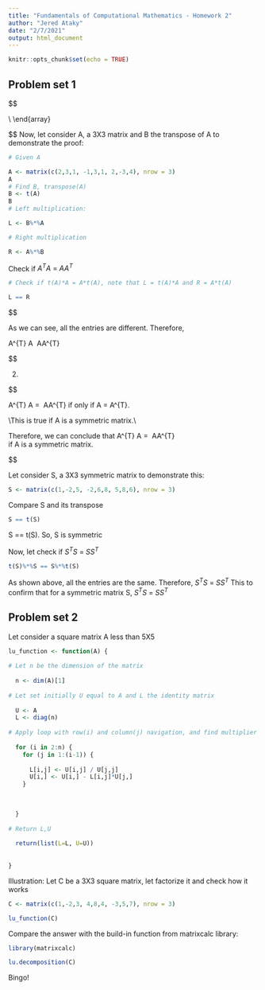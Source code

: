 ---
title: "Fundamentals of Computational Mathematics - Homework 2"
author: "Jered Ataky"
date: "2/7/2021"
output: html_document
---

```{r setup, include=FALSE}
knitr::opts_chunk$set(echo = TRUE)
```

## Problem set 1


$$

 \begin{array}{l}
1.\ Proof\ and\ demonstration:\ A^{T} A\ \neq \ AA^{T}\\
\\
\\
Let\ A\ be\ a\ mXn\ matrix:\\
\\
A\ =\ \ \begin{bmatrix}
a_{11} & \cdots  & a_{1n}\\
\vdots  & \vdots \vdots \vdots  & \vdots \\
a_{m1} & \cdots  & a_{mn}
\end{bmatrix} \ \ \ \\
\\
The\ transpose\ of\ A\ is\ then\ A^{T} \ and\ given\ by:\\
\\
A^{T} \ =\ \ \ \begin{bmatrix}
a_{11} & \cdots  & a_{m1}\\
\vdots  & \vdots \vdots \vdots  & \vdots \\
a_{1n} & \cdots  & a_{mn}
\end{bmatrix}\\
\\
Let\ left\ multiply\ A\ by\ A^{T} :\\
\\
A^{T} A\ =\ \begin{bmatrix}
a_{11} & \cdots  & a_{m1}\\
\vdots  & \vdots \vdots \vdots  & \vdots \\
a_{1n} & \cdots  & a_{mn}
\end{bmatrix}\begin{bmatrix}
a_{11} & \cdots  & a_{1n}\\
\vdots  & \vdots \vdots \vdots  & \vdots \\
a_{m1} & \cdots  & a_{mn}
\end{bmatrix} \ \\
\\
=\ \begin{bmatrix}
( a_{11})( a_{11}) \ +\cdots +\ ( a_{m1})( a_{m1}) \  & \cdots  & ( a_{11})( a_{1n}) \ +\cdots +\ ( a_{m1})( a_{mn}) \ \\
\vdots  & \vdots \vdots \vdots  & \vdots \\
( a_{1n})( a_{11}) \ +\ \cdots \ +\ ( a_{mn})( a_{m1}) & \cdots  & ( a_{1n})( a_{1n}) \ +\cdots +\ ( a_{mn})( a_{mn}) \ 
\end{bmatrix} \ ( 1)\\
\\
\\
Let\ right\ multiply\ A\ by\ A^{T} :\\
\\
AA^{T} \ =\ \begin{bmatrix}
a_{11} & \cdots  & a_{1n}\\
\vdots  & \vdots \vdots \vdots  & \vdots \\
a_{m1} & \cdots  & a_{mn}
\end{bmatrix}\begin{bmatrix}
a_{11} & \cdots  & a_{m1}\\
\vdots  & \vdots \vdots \vdots  & \vdots \\
a_{1n} & \cdots  & a_{mn}
\end{bmatrix}\\
\\
=\ \begin{bmatrix}
( a_{11})( a_{11}) \ +\cdots +\ ( a_{1n})( a_{1n}) \  & \cdots  & ( a_{11})( a_{m1}) \ +\cdots +\ ( a_{1n})( a_{mn}) \ \\
\vdots  & \vdots \vdots \vdots  & \vdots \\
( a_{m1})( a_{11}) \ +\ \cdots \ +\ ( a_{mn})( a_{1n}) & \cdots  & ( a_{m1})( a_{m1}) \ +\cdots +\ ( a_{mn})( a_{mn}) \ 
\end{bmatrix} \ ( 2)\\
\\
Looking\ at\ both\ multiplication,\ \\
the\ entries\ of\ the\ matrix\ ( 1) \ are\ not\ equal\ to\ the\ entries\ of\ \\
the\ matrix\ ( 2)\\
\\
Therefore,A^{T} A\neq \ AA^{T} \ ( Proven!)\\
\\
For\ example\ the\ element\ ( 1)[ 1,1] \ =\ ( a_{11})( a_{11}) \ +\cdots +\ ( a_{m1})( a_{m1})\\
is\ different\ from\ the\ element\ ( 2)[ 1,1] \ =( a_{11})( a_{11}) \ +\cdots +\ ( a_{1n})( a_{1n}) \ \\
\\
\\
\\
\\
\end{array}

$$
Now, let consider A,  a 3X3 matrix and B the transpose of A to demonstrate the proof:


```{r}

# Given A

A <- matrix(c(2,3,1, -1,3,1, 2,-3,4), nrow = 3)
A
# Find B, transpose(A)
B <- t(A)
B
# Left multiplication:

L <- B%*%A

# Right multiplication

R <- A%*%B

```

Check if $A^{T} A\ = \ AA^{T}$

```{r}
# Check if t(A)*A = A*t(A), note that L = t(A)*A and R = A*t(A)

L == R

```

$$

As\ we\ can\ see,\ all\ the\ entries\ are\ different.
Therefore, 

A^{T} A\ \neq \ AA^{T}

$$

2. 

$$

A^{T} A\ = \ AA^{T} if\ only\ if\ A = A^{T}.

\\This\ is\ true\ if\ A\ is\ a\ symmetric\ matrix.\\

Therefore,\ we\ can\ conclude\ that\ A^{T} A\ = \ AA^{T} if\ A\ is\ a\ symmetric\ matrix.\

$$


Let consider S, a 3X3 symmetric matrix to demonstrate this:

```{r}

S <- matrix(c(1,-2,5, -2,6,8, 5,8,6), nrow = 3)

```

Compare S and its transpose

```{r}
S == t(S)

```

S == t(S). So, S is symmetric

Now, let check if  $S^{T} S\ = \ SS^{T}$

```{r}

t(S)%*%S == S%*%t(S)

```

As shown above, all the entries are the same. Therefore,  $S^{T} S\ = \ SS^{T}$
This to confirm that for a symmetric matrix S, $S^{T} S\ = \ SS^{T}$


## Problem set 2

Let consider a square matrix A less than 5X5

```{r}

lu_function <- function(A) {
  
# Let n be the dimension of the matrix 
  
  n <- dim(A)[1]
  
# Let set initially U equal to A and L the identity matrix
  
  U <- A
  L <- diag(n)
  
# Apply loop with row(i) and column(j) navigation, and find multiplier for L and U
  
  for (i in 2:n) {
    for (j in 1:(i-1)) {
      
      L[i,j] <- U[i,j] / U[j,j]
      U[i,] <- U[i,] - L[i,j]*U[j,]
    }
    
    
    
  }
  
# Return L,U
  
  return(list(L=L, U=U))
  
  
}

```


Illustration: 
Let C be a 3X3 square matrix, let factorize it and check how it works

```{r}

C <- matrix(c(1,-2,3, 4,8,4, -3,5,7), nrow = 3)

lu_function(C)


```


Compare the answer with the build-in function from matrixcalc library:


```{r echo = TRUE}

library(matrixcalc)

lu.decomposition(C)

```


Bingo!


